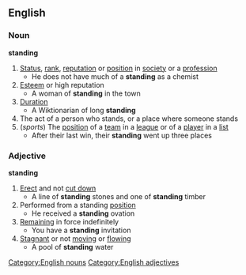 ==English==
===Noun===
'''standing'''
#[[Status]], [[rank]], [[reputation]] or [[position]] in [[society]] or a [[profession]]
#* He does not have much of a '''standing''' as a chemist
#[[Esteem]] or high reputation
#* A woman of '''standing''' in the town
#[[Duration]]
#* A Wiktionarian of long '''standing'''
#The act of a person who stands, or a place where someone stands
#(''sports'') The [[position]] of a [[team]] in a [[league]] or of a [[player]] in a [[list]]
#* After their last win, their '''standing''' went up three places
===Adjective===
'''standing'''
#[[Erect]] and not [[cut down]]
#* A line of '''standing''' stones and one of '''standing''' timber
#Performed from a standing [[position]]
#* He received a '''standing''' ovation
#[[Remaining]] in force indefinitely
#* You have a '''standing''' invitation
#[[Stagnant]] or not [[moving]] or [[flowing]]
#* A pool of '''standing''' water
[[Category:English nouns]]
[[Category:English adjectives]]
